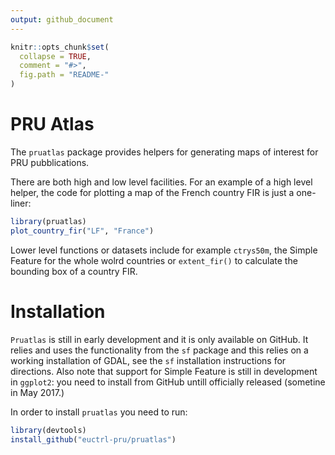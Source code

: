```yaml
---
output: github_document
---
```


<!-- README.md is generated from README.Rmd. Please edit that file -->

```r
knitr::opts_chunk$set(
  collapse = TRUE,
  comment = "#>",
  fig.path = "README-"
)
```

# PRU Atlas

The `pruatlas` package provides helpers for generating maps of interest for PRU pubblications.

There are both high and low level facilities.
For an example of a high level helper, the code for plotting a map of the
French country FIR is just a one-liner:

```r
library(pruatlas)
plot_country_fir("LF", "France")
```

Lower level functions or datasets include for example `ctrys50m`, the Simple Feature
for the whole wolrd countries or `extent_fir()` to calculate the bounding box of
a country FIR.


# Installation

`Pruatlas` is still in early development and it is only available on GitHub.
It relies and uses the functionality from the `sf` package and this relies
on a working installation of GDAL, see the `sf` installation instructions
for directions.
Also note that support for Simple Feature is still in development in `ggplot2`:
you need to install from GitHub untill officially released (sometine in May 2017.)

In order to install `pruatlas` you need to run:

```r
library(devtools)
install_github("euctrl-pru/pruatlas")
```
